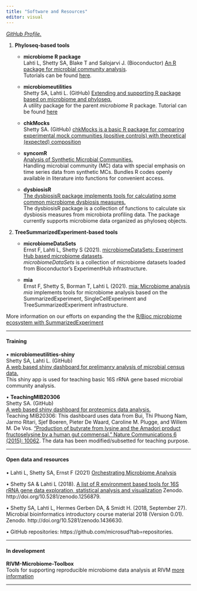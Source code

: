 ```yaml
---
title: "Software and Resources"
editor: visual
---
```


  

<div class="column-left">  
</div> 

[*GitHub Profile.*](https://github.com/microsud)

1. **Phyloseq-based tools**
   * **microbiome R package**  
   Lahti L, Shetty SA, Blake T and Salojarvi J. (Bioconductor) [An R package for microbial community analysis](https://doi.org/doi:10.18129/B9.bioc.microbiome).  
   Tutorials can be found [here](https://microbiome.github.io/tutorials/).  
   
   * **microbiomeutilities**  
   Shetty SA, Lahti L. (GitHub) [Extending and supporting R package based on microbiome and phyloseq.](https://github.com/microsud/microbiomeutilities)   
   A utility package for the parent _microbiome_ R package. Tutorial can be found [here](https://microsud.github.io/microbiomeutilities/)   

   * **chkMocks**  
   Shetty SA. (GitHub) [chkMocks is a basic R package for comparing experimental mock communities (positive controls) with theoretical (expected) composition](https://microsud.github.io/chkMocks/)    
   
   * **syncomR**   
   [Analysis of Synthetic Microbial Communities.](https://github.com/microsud/syncomR)   
   Handling microbial community (MC) data with special emphasis on time series data from synthetic MCs. Bundles R
   codes openly available in literature into functions for convenient access.   
   
   * **dysbiosisR**   
   [The dysbiosisR package implements tools for calculating some common microbiome dysbiosis measures.](https://microsud.github.io/dysbiosisR/)   
   The dysbiosisR package is a collection of functions to calculate six dysbiosis measures from microbiota profiling data. The package currently supports microbiome data organized as phyloseq objects.   


2. **TreeSummarizedExperiment-based tools**     
   * **microbiomeDataSets**  
   Ernst F, Lahti L, Shetty S (2021). [microbiomeDataSets: Experiment Hub based microbiome datasets](https://www.bioconductor.org/packages/devel/data/experiment/html/microbiomeDataSets.html).  
   _microbiomeDataSets_ is a collection of microbiome datasets loaded from Bioconductor's ExperimentHub infrastructure.  

   * **mia**  
   Ernst F, Shetty S, Borman T, Lahti L (2021). [mia: Microbiome analysis](https://www.bioconductor.org/packages/devel/bioc/html/mia.html)  
   _mia_ implements tools for microbiome analysis based on the SummarizedExperiment, SingleCellExperiment and TreeSummarizedExperiment infrastructure.   

More information on our efforts on expanding the the [R/Bioc microbiome ecosystem with SummarizedExperiment](https://microbiome.github.io/)  

---------   

#### **Training**    

<div class="column-left">  
</div>  

•	**microbiomeutilities-shiny**   
Shetty SA, Lahti L. (GitHub)  
[A web based shiny dashboard for prelimanry analysis of microbial census data.](https://gutmicrobe.shinyapps.io/microbiomeutils-shiny/)   
This shiny app is used for teaching basic 16S rRNA gene based microbial community analysis.  

•	**TeachingMIB20306**   
Shetty SA. (GitHub)  
[A web based shiny dashboard for proteomics data analysis.](https://github.com/microsud/TeachingMIB20306)   
Teaching MIB20306: This dashboard uses data from Bui, Thi Phuong Nam, Jarmo Ritari, Sjef Boeren, Pieter De Waard, Caroline M. Plugge, and Willem M. De Vos. ["Production of butyrate from lysine and the Amadori product fructoselysine by a human gut commensal." Nature Communications 6 (2015): 10062](https://www.nature.com/articles/ncomms10062). The data has been modified/subsetted for teaching purpose.    

---------   

#### **Open data and resources**     

<div class="column-left">  
</div> 

•	Lahti L, Shetty SA, Ernst F (2021)  [Orchestrating Microbiome Analysis](https://microbiome.github.io/OMA/)  

•	Shetty SA & Lahti L (2018). [A list of R environment based tools for 16S rRNA gene data exploration, statistical analysis and visualization](https://microsud.github.io/Tools-Microbiome-Analysis/) Zenodo. http://doi.org/10.5281/zenodo.1256879.  

•	Shetty SA, Lahti L, Hermes Gerben DA, & Smidt H. (2018, September 27). Microbial bioinformatics introductory course material 2018 (Version 0.01). Zenodo. http://doi.org/10.5281/zenodo.1436630.   

•	GitHub repositories: https://github.com/microsud?tab=repositories.     

---------   

#### **In development**     

<div class="column-left">  
</div> 

**RIVM-Microbiome-Toolbox**  
Tools for supporting reproducible microbiome data analysis at RIVM [more information](https://github.com/RIVM-IIV-Microbiome/biomeUtils)  

---------  
<div class="column-left">  
</div> 
